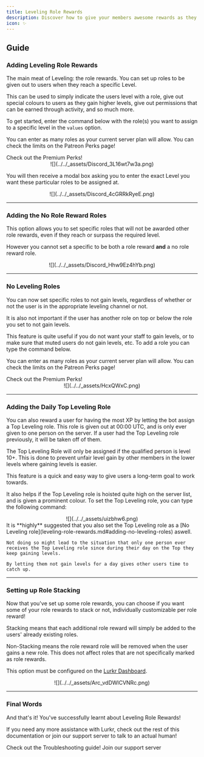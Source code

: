 ```yaml
---
title: Leveling Role Rewards
description: Discover how to give your members awesome rewards as they engage with your server and climb Lurkr's ranks.
icon: ✨
---
```



## Guide

### Adding Leveling Role Rewards

The main meat of Leveling: the role rewards. You can set up roles to be given out to users when they reach a specific
Level.

This can be used to simply indicate the users level with a role, give out special colours to users as they gain higher
levels, give out permissions that can be earned through activity, and so much more.

To get started, enter the command below with the role(s) you want to assign to a specific level in the `values` option.

You can enter as many roles as your current server plan will allow. You can check the limits on the Patreon Perks page!

<Card href="/docs/premium-perks" title="💰 Premium Perks">
	Check out the Premium Perks!
</Card>

<center>![](../../_assets/Discord_3L16wt7w3a.png)</center>

You will then receive a modal box asking you to enter the exact Level you want these particular roles to be assigned at.

<center>![](../../_assets/Discord_4cGRRkRyeE.png)</center>

---

### Adding the No Role Reward Roles

This option allows you to set specific roles that will not be awarded other role rewards, even if they reach or surpass
the required level.

However you cannot set a specific to be both a role reward **and** a no role reward role.

<center>![](../../_assets/Discord_Hhw9Ez4hYb.png)</center>

---

### No Leveling Roles

You can now set specific roles to not gain levels, regardless of whether or not the user is in the appropriate leveling
channel or not.

It is also not important if the user has another role on top or below the role you set to not gain levels.

This feature is quite useful if you do not want your staff to gain levels, or to make sure that muted users do not gain
levels, etc. To add a role you can type the command below.

You can enter as many roles as your current server plan will allow. You can check the limits on the Patreon Perks page!

<Card href="/docs/premium-perks" title="💰 Premium Perks">
	Check out the Premium Perks!
</Card>

<center>![](../../_assets/HcxQWxC.png)</center>

---

### Adding the Daily Top Leveling Role

You can also reward a user for having the most XP by letting the bot assign a Top Leveling role. This role is given out
at 00:00 UTC, and is only ever given to one person on the server. If a user had the Top Leveling role previously, it
will be taken off of them.

<Callout type="info">
	The Top Leveling Role will only be assigned if the qualified person is level 10+. This is done to prevent unfair level
	gain by other members in the lower levels where gaining levels is easier.
</Callout>

This feature is a quick and easy way to give users a long-term goal to work towards.

It also helps if the Top Leveling role is hoisted quite high on the server list, and is given a prominent colour. To set
the Top Leveling role, you can type the following command:

<center>![](../../_assets/uizbhw6.png)</center>

<Callout type="warn">
    It is **highly** suggested that you also set the Top Leveling role as a [No Leveling role](leveling-role-rewards.md#adding-no-leveling-roles) aswell.

    Not doing so might lead to the situation that only one person ever receives the Top Leveling role since during their day on the Top they keep gaining levels.

    By letting them not gain levels for a day gives other users time to catch up.

</Callout>

---

### Setting up Role Stacking

Now that you've set up some role rewards, you can choose if you want some of your role rewards to stack or not,
individually customizable per role reward!

Stacking means that each additional role reward will simply be added to the users' already existing roles.

Non-Stacking means the role reward role will be removed when the user gains a new role. This does not affect roles that
are not specifically marked as role rewards.

This option must be configured on the [Lurkr Dashboard](https://lurkr.gg/guilds).

<center>![](../../_assets/Arc_vdDWlCVNRc.png)</center>

---

### Final Words

And that's it! You've successfully learnt about Leveling Role Rewards!

If you need any more assistance with Lurkr, check out the rest of this documentation or join our support server to talk
to an actual human!

<Cards>
	<Card href="/docs/troubleshooting" title="🐛 Still need help?">
		Check out the Troubleshooting guide!
	</Card>
	<Card href={SUPPORT_SERVER_INVITE} title="💬 Want to chat with an actual human?">
		Join our support server
	</Card>
</Cards>
